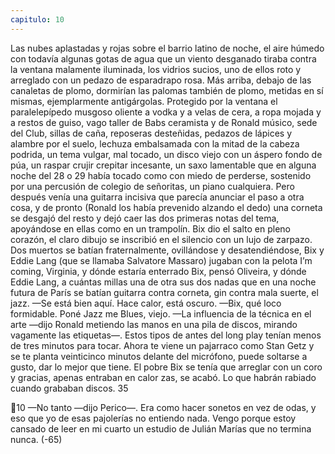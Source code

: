 ```yaml
---
capitulo: 10
---
```


Las nubes aplastadas y rojas sobre el barrio latino de noche, el aire húmedo
con todavía algunas gotas de agua que un viento desganado tiraba contra la
ventana malamente iluminada, los vidrios sucios, uno de ellos roto y arreglado
con un pedazo de esparadrapo rosa. Más arriba, debajo de las canaletas de
plomo, dormirían las palomas también de plomo, metidas en sí mismas,
ejemplarmente antigárgolas. Protegido por la ventana el paralelepípedo musgoso
oliente a vodka y a velas de cera, a ropa mojada y a restos de guiso, vago taller
de Babs ceramista y de Ronald músico, sede del Club, sillas de caña, reposeras
desteñidas, pedazos de lápices y alambre por el suelo, lechuza embalsamada con
la mitad de la cabeza podrida, un tema vulgar, mal tocado, un disco viejo con un
áspero fondo de púa, un raspar crujir crepitar incesante, un saxo lamentable que
en alguna noche del 28 o 29 había tocado como con miedo de perderse, sostenido
por una percusión de colegio de señoritas, un piano cualquiera. Pero después
venía una guitarra incisiva que parecía anunciar el paso a otra cosa, y de pronto
(Ronald los había prevenido alzando el dedo) una corneta se desgajó del resto y
dejó caer las dos primeras notas del tema, apoyándose en ellas como en un
trampolín. Bix dio el salto en pleno corazón, el claro dibujo se inscribió en el
silencio con un lujo de zarpazo. Dos muertos se batían fraternalmente,
ovillándose y desatendiéndose, Bix y Eddie Lang (que se llamaba Salvatore
Massaro) jugaban con la pelota I’m coming, Virginia, y dónde estaría enterrado
Bix, pensó Oliveira, y dónde Eddie Lang, a cuántas millas una de otra sus dos
nadas que en una noche futura de París se batían guitarra contra corneta, gin
contra mala suerte, el jazz.
—Se está bien aquí. Hace calor, está oscuro.
—Bix, qué loco formidable. Poné Jazz me Blues, viejo.
—La influencia de la técnica en el arte —dijo Ronald metiendo las manos en
una pila de discos, mirando vagamente las etiquetas—. Estos tipos de antes del
long play tenían menos de tres minutos para tocar. Ahora te viene un pajarraco
como Stan Getz y se te planta veinticinco minutos delante del micrófono, puede
soltarse a gusto, dar lo mejor que tiene. El pobre Bix se tenía que arreglar con un
coro y gracias, apenas entraban en calor zas, se acabó. Lo que habrán rabiado
cuando grababan discos.
35

10
—No tanto —dijo Perico—. Era como hacer sonetos en vez de odas, y eso que
yo de esas pajolerías no entiendo nada. Vengo porque estoy cansado de leer en
mi cuarto un estudio de Julián Marías que no termina nunca.
(-65)
